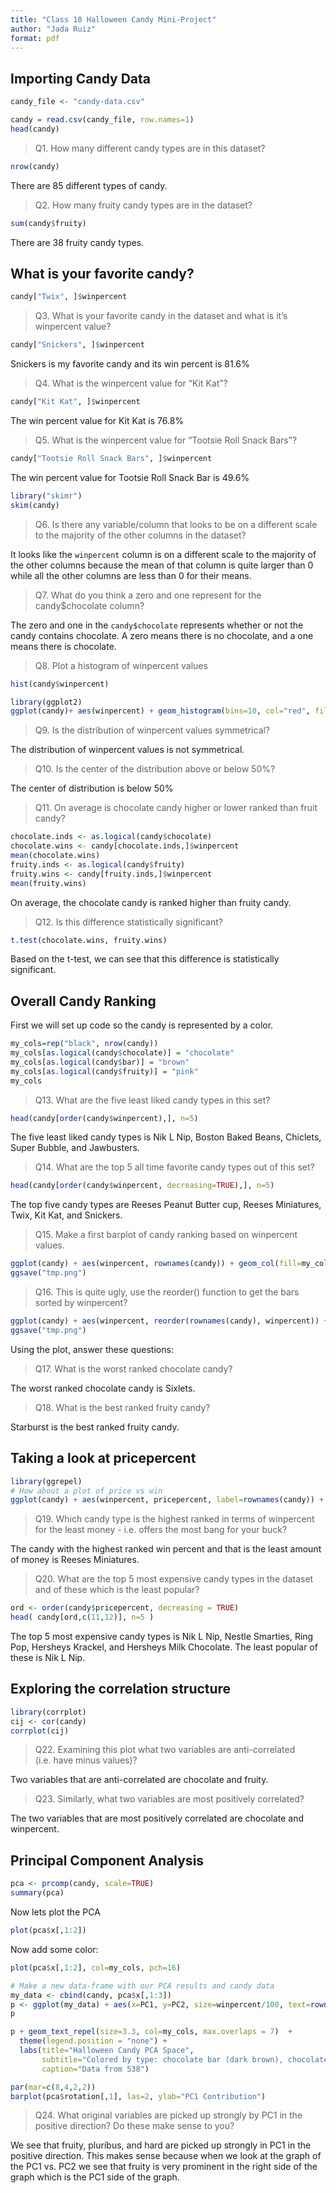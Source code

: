 ```yaml
---
title: "Class 10 Halloween Candy Mini-Project"
author: "Jada Ruiz"
format: pdf
---
```


## Importing Candy Data 

```r
candy_file <- "candy-data.csv"

candy = read.csv(candy_file, row.names=1)
head(candy)
```

>Q1. How many different candy types are in this dataset?

```r
nrow(candy)
```

There are 85 different types of candy.

>Q2. How many fruity candy types are in the dataset?

```r
sum(candy$fruity)
```

There are 38 fruity candy types.

## What is your favorite candy?

```r
candy["Twix", ]$winpercent
```

>Q3. What is your favorite candy in the dataset and what is it’s winpercent value?

```r
candy["Snickers", ]$winpercent
```

Snickers is my favorite candy and its win percent is 81.6%

>Q4. What is the winpercent value for “Kit Kat”?

```r
candy["Kit Kat", ]$winpercent
```

The win percent value for Kit Kat is 76.8%

>Q5. What is the winpercent value for “Tootsie Roll Snack Bars”?

```r
candy["Tootsie Roll Snack Bars", ]$winpercent
```

The win percent value for Tootsie Roll Snack Bar is 49.6%

```r
library("skimr")
skim(candy)
```

>Q6. Is there any variable/column that looks to be on a different scale to the majority of the other columns in the dataset?

It looks like the `winpercent` column is on a different scale to the majority of the other columns because the mean of that column is quite larger than 0 while all the other columns are less than 0 for their means.

>Q7. What do you think a zero and one represent for the candy$chocolate column?

The zero and one in the `candy$chocolate` represents whether or not the candy contains chocolate. A zero means there is no chocolate, and a one means there is chocolate.

>Q8. Plot a histogram of winpercent values

```r
hist(candy$winpercent)
```

```r
library(ggplot2)
ggplot(candy)+ aes(winpercent) + geom_histogram(bins=10, col="red", fill="orange")
```

>Q9. Is the distribution of winpercent values symmetrical?

The distribution of winpercent values is not symmetrical. 

>Q10. Is the center of the distribution above or below 50%?

The center of distribution is below 50%

>Q11. On average is chocolate candy higher or lower ranked than fruit candy?

```r
chocolate.inds <- as.logical(candy$chocolate)
chocolate.wins <- candy[chocolate.inds,]$winpercent
mean(chocolate.wins)
fruity.inds <- as.logical(candy$fruity)
fruity.wins <- candy[fruity.inds,]$winpercent
mean(fruity.wins)
```

On average, the chocolate candy is ranked higher than fruity candy.

>Q12. Is this difference statistically significant?

```r
t.test(chocolate.wins, fruity.wins)
```

Based on the t-test, we can see that this difference is statistically significant. 

## Overall Candy Ranking 

First we will set up code so the candy is represented by a color. 

```r
my_cols=rep("black", nrow(candy))
my_cols[as.logical(candy$chocolate)] = "chocolate"
my_cols[as.logical(candy$bar)] = "brown"
my_cols[as.logical(candy$fruity)] = "pink"
my_cols
```

>Q13. What are the five least liked candy types in this set?

```r
head(candy[order(candy$winpercent),], n=5)
```

The five least liked candy types is Nik L Nip, Boston Baked Beans, Chiclets, Super Bubble, and Jawbusters.

>Q14. What are the top 5 all time favorite candy types out of this set?

```r
head(candy[order(candy$winpercent, decreasing=TRUE),], n=5)
```

The top five candy types are Reeses Peanut Butter cup, Reeses Miniatures, Twix, Kit Kat, and Snickers.

>Q15. Make a first barplot of candy ranking based on winpercent values.

```r
ggplot(candy) + aes(winpercent, rownames(candy)) + geom_col(fill=my_cols)
ggsave("tmp.png")
```


>Q16. This is quite ugly, use the reorder() function to get the bars sorted by winpercent?

```r
ggplot(candy) + aes(winpercent, reorder(rownames(candy), winpercent)) + geom_col(fill=my_cols)
ggsave("tmp.png")
```
Using the plot, answer these questions:

>Q17. What is the worst ranked chocolate candy?

The worst ranked chocolate candy is Sixlets.

>Q18. What is the best ranked fruity candy?

Starburst is the best ranked fruity candy.

## Taking a look at pricepercent

```r
library(ggrepel)
# How about a plot of price vs win
ggplot(candy) + aes(winpercent, pricepercent, label=rownames(candy)) + geom_point(col=my_cols) + geom_text_repel(col=my_cols, size=3.3, max.overlaps = 10)
```

>Q19. Which candy type is the highest ranked in terms of winpercent for the least money - i.e. offers the most bang for your buck?

The candy with the highest ranked win percent and that is the least amount of money is Reeses Miniatures.

>Q20. What are the top 5 most expensive candy types in the dataset and of these which is the least popular?

```r
ord <- order(candy$pricepercent, decreasing = TRUE)
head( candy[ord,c(11,12)], n=5 )
```

The top 5 most expensive candy types is Nik L Nip, Nestle Smarties, Ring Pop, Hersheys Krackel, and Hersheys Milk Chocolate. The least popular of these is Nik L Nip.

## Exploring the correlation structure

```r
library(corrplot)
cij <- cor(candy)
corrplot(cij)
```

>Q22. Examining this plot what two variables are anti-correlated (i.e. have minus values)?

Two variables that are anti-correlated are chocolate and fruity.

>Q23. Similarly, what two variables are most positively correlated?

The two variables that are most positively correlated are chocolate and winpercent.

## Principal Component Analysis

```r
pca <- prcomp(candy, scale=TRUE)
summary(pca)
```

Now lets plot the PCA

```r
plot(pca$x[,1:2])
```

Now add some color:

```r
plot(pca$x[,1:2], col=my_cols, pch=16)
```

```r
# Make a new data-frame with our PCA results and candy data
my_data <- cbind(candy, pca$x[,1:3])
p <- ggplot(my_data) + aes(x=PC1, y=PC2, size=winpercent/100, text=rownames(my_data), label=rownames(my_data)) + geom_point(col=my_cols)
p
```

```r
p + geom_text_repel(size=3.3, col=my_cols, max.overlaps = 7)  + 
  theme(legend.position = "none") +
  labs(title="Halloween Candy PCA Space",
       subtitle="Colored by type: chocolate bar (dark brown), chocolate other (light brown), fruity (red), other (black)",
       caption="Data from 538")
```

```r
par(mar=c(8,4,2,2))
barplot(pca$rotation[,1], las=2, ylab="PC1 Contribution")
```

>Q24. What original variables are picked up strongly by PC1 in the positive direction? Do these make sense to you?

We see that fruity, pluribus, and hard are picked up strongly in PC1 in the positive direction. This makes sense because when we look at the graph of the PC1 vs. PC2 we see that fruity is very prominent in the right side of the graph which is the PC1 side of the graph. 
